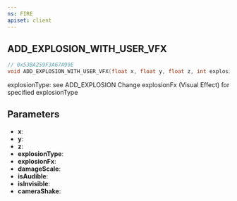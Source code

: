 ```yaml
---
ns: FIRE
apiset: client
---
```

## ADD_EXPLOSION_WITH_USER_VFX

```c
// 0x53BA259F3A67A99E
void ADD_EXPLOSION_WITH_USER_VFX(float x, float y, float z, int explosionType, Hash explosionFx, float damageScale, BOOL isAudible, BOOL isInvisible, float cameraShake);
```

explosionType: see ADD_EXPLOSION
Change explosionFx (Visual Effect) for specified explosionType

## Parameters
* **x**:
* **y**:
* **z**:
* **explosionType**:
* **explosionFx**:
* **damageScale**:
* **isAudible**:
* **isInvisible**:
* **cameraShake**: